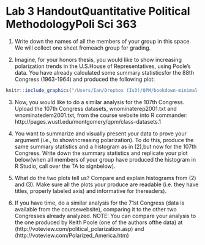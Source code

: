 # Lab 3 HandoutQuantitative Political MethodologyPoli Sci 363

1. Write down the names of all the members of your group in this space. We will collect one sheet fromeach group for grading.

2. Imagine, for your honors thesis, you would like to show increasing polarization trends in the U.S.House of Representatives, using Poole's data. You have already calculated some summary statisticsfor the 88th Congress (1963-1964) and produced the following plot:

```r
knitr::include_graphics("/Users/Ian/Dropbox (IsD)/QPM/bookdown-minimal-master/bookdown-minimal-master/_bookdown_files/Lab_Files/18.png")
```

3. Now, you would like to do a similar analysis for the 107th Congress. Upload the 107th Congress datasets, wnominaterep2001.txt and wnominatedem2001.txt, from the course website into R commander: http://pages.wustl.edu/montgomery/qpm/class-datasets.1

4. You want to summarize and visually present your data to prove your argument (i.e., to showincreasing polarization). To do this, produce the same summary statistics and a histogram as in (2),but now for the 107th Congress. Write down the summary statistics and replicate your plot below(when all members of your group have produced the histogram in R Studio, call over the TA to signbelow).

5. What do the two plots tell us? Compare and explain histograms from (2) and (3). Make sure all the plots your produce are readable (i.e. they have titles, properly labeled axis) and informative for thereaders). 

6. If you have time, do a similar analysis for the 71st Congress (data is available from the coursewebsite), comparing it to the other two Congresses already analyzed. NOTE: You can compare your analysis to the one produced by Keith Poole (one of the authors ofthe data)  at (http://voteview.com/political_polarization.asp) and (http://voteview.com/Polarized_America.htm)
